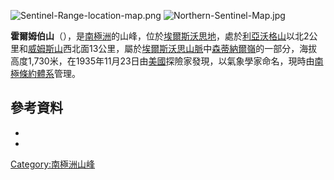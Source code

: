 [[Image:Sentinel-Range-location-map.png|thumb]]
[[Image:Northern-Sentinel-Map.jpg|thumb]]

{{Coord|77|20|S|86|35|W|source:GNIS|display=title}}

'''霍爾姆伯山'''（{{lang-en|Mount Holmboe}}），是[[南極洲|南極洲]]的山峰，位於[[埃爾斯沃思地|埃爾斯沃思地]]，處於[[利亞沃格山|利亞沃格山]]以北2公里和[[威姆斯山|威姆斯山]]西北面13公里，屬於[[埃爾斯沃思山脈|埃爾斯沃思山脈]]中[[森蒂納爾嶺|森蒂納爾嶺]]的一部分，海拔高度1,730米，在1935年11月23日由[[美國|美國]]探險家發現，以氣象學家命名，現時由[[南極條約體系|南極條約體系]]管理。

==參考資料==
*{{cite gnis | type = antarid | id = 6906| name = Holmboe, Mount | accessdate = 2012-06-22}}
*{{usgs-gazetteer|id=6906|name=Holmboe, Mount}}

{{DEFAULTSORT:Mount Holmboe}}
[[Category:南極洲山峰|Category:南極洲山峰]]


{{EllsworthLand-geo-stub}}